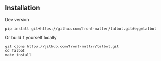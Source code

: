 ## Installation

Dev version

```
pip install git+https://github.com/front-matter/talbot.git#egg=talbot
```

Or build it yourself locally

```
git clone https://github.com/front-matter/talbot.git
cd Talbot
make install
```
